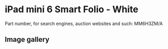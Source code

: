 
# iPad mini 6 Smart Folio - White

Part number, for search engines, auction websites and such: MM6H3ZM/A

## Image gallery

<div style={{ width: "768px" }}>
  <GalleryComponent
    images={[
      {
        original: "/everysource/MM6H3.png",
        thumbnail: "/everypreview/MM6H3.png",
      },
      {
        original: "/everysource/MM6H3_AV1.png",
        thumbnail: "/everypreview/MM6H3_AV1.png",
      },
      {
        original: "/everysource/MM6H3_AV2.png",
        thumbnail: "/everypreview/MM6H3_AV2.png",
      },
      {
        original: "/everysource/MM6H3_AV3.png",
        thumbnail: "/everypreview/MM6H3_AV3.png",
      },
      {
        original: "/everysource/MM6H3_AV4.png",
        thumbnail: "/everypreview/MM6H3_AV4.png",
      }
    ]}
  />
</div>